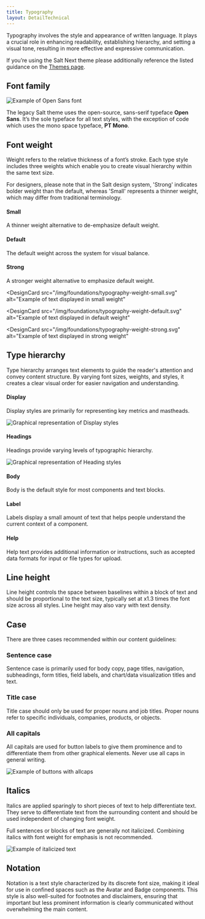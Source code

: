```yaml
---
title: Typography
layout: DetailTechnical
---
```


Typography involves the style and appearance of written language. It plays a crucial role in enhancing readability, establishing hierarchy, and setting a visual tone, resulting in more effective and expressive communication.

If you’re using the Salt Next theme please additionally reference the listed guidance on the [Themes page](/salt/themes/index). 

## Font family 

<Image
  src="/img/foundations/typography-opensans.svg"
  alt="Example of Open Sans font"
/>

The legacy Salt theme uses the open-source, sans-serif typeface **Open Sans**. It’s the sole typeface for all text styles, with the exception of code which uses the mono space typeface, **PT Mono**.

## Font weight

Weight refers to the relative thickness of a font’s stroke. Each type style includes three weights which enable you to create visual hierarchy within the same text size.

For designers, please note that in the Salt design system, 'Strong' indicates bolder weight than the default, whereas 'Small' represents a thinner weight, which may differ from traditional terminology.

#### Small

A thinner weight alternative to de-emphasize default weight.

#### Default 

The default weight across the system for visual balance.

#### Strong

A stronger weight alternative to emphasize default weight.

<DesignCards>

<DesignCard
      src="/img/foundations/typography-weight-small.svg"
      alt="Example of text displayed in small weight"
>

</DesignCard>

<DesignCard
       src="/img/foundations/typography-weight-default.svg"
      alt="Example of text displayed in default weight"
>

</DesignCard>

<DesignCard
       src="/img/foundations/typography-weight-strong.svg"
      alt="Example of text displayed in strong weight"
>

</DesignCard>

</DesignCards>

## Type hierarchy

Type hierarchy arranges text elements to guide the reader's attention and convey content structure. By varying font sizes, weights, and styles, it creates a clear visual order for easier navigation and understanding.

#### Display

Display styles are primarily for representing key metrics and mastheads.

<Image
  src="/img/foundations/typography-style-display.svg"
  alt="Graphical representation of Display styles"
/>

#### Headings

Headings provide varying levels of typographic hierarchy.

<Image
  src="/img/foundations/typography-style-headings.svg"
  alt="Graphical representation of Heading styles"
/>

#### Body

Body is the default style for most components and text blocks.

#### Label

Labels display a small amount of text that helps people understand the current context of a component.

#### Help

Help text provides additional information or instructions, such as accepted data formats for input or file types for upload.

## Line height

Line height controls the space between baselines within a block of text and should be proportional to the text size, typically set at x1.3 times the font size across all styles. Line height may also vary with text density.

## Case

There are three cases recommended within our content guidelines: 

### Sentence case

Sentence case is primarily used for body copy, page titles, navigation, subheadings, form titles, field labels, and chart/data visualization titles and text.

### Title case

Title case should only be used for proper nouns and job titles. Proper nouns refer to specific individuals, companies, products, or objects.

### All capitals

All capitals are used for button labels to give them prominence and to differentiate them from other graphical elements. Never use all caps in general writing. 

<Image
  src="/img/foundations/typography-allcaps.svg"
  alt="Example of buttons with allcaps"
/>

## Italics

Italics are applied sparingly to short pieces of text to help differentiate text. They serve to differentiate text from the surrounding content and should be used independent of changing font weight. 

Full sentences or blocks of text are generally not italicized. Combining italics with font weight for emphasis is not recommended.

<Image
  src="/img/foundations/typography-italics.svg"
  alt="Example of italicized text"
/>

## Notation

Notation is a text style characterized by its discrete font size, making it ideal for use in confined spaces such as the Avatar and Badge components. This style is also well-suited for footnotes and disclaimers, ensuring that important but less prominent information is clearly communicated without overwhelming the main content.
